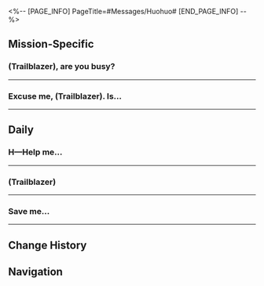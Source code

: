 <%-- [PAGE_INFO]
PageTitle=#Messages/Huohuo#
[END_PAGE_INFO] --%>
{{Messages Infobox
|id        = 1217
|image     = Character Huohuo Icon.png
|type      = Character
|sender    = Huohuo
|signature = Mr. Tail's "Tail"
|faction   = The Xianzhou Luofu
}}

==Mission-Specific==
===(Trailblazer), are you busy?===
{{Messages
|start_condition = 
|text =
:'''Huohuo:''' (Trailblazer), are you busy?
:{Choice} Not anymore
::'''(Trailblazer):''' I was busy, but suddenly I'm not
:{Choice} I always have time for you
::'''(Trailblazer):''' I always have time for you
:'''Huohuo:''' Great!
:'''Huohuo:''' I saw on the news that you're the coach for the Belobog team
:'''Huohuo:''' I was sure you'd be busy
:'''Huohuo:''' I can't believe you're free
:'''Huohuo:''' Heh heh
:'''Huohuo:''' Mr. Tail wants to ask why do you suddenly have time on your hands?
:{Choice} Luka was eliminated
:'''(Trailblazer):''' Luka was just eliminated. I have time on my hands all of a sudden
:'''Huohuo:''' !
:'''Huohuo:''' ...
:'''Huohuo:''' I'm sorry
:'''Huohuo:''' I didn't know
:{Choice} You win some, you lose some.
::'''(Trailblazer):''' It's okay. You win some, you lose some.
:{Choice} You didn't see the news?
::'''(Trailblazer):''' I thought the sports news would have already reported it. Did you not see it?
::'''Huohuo:''' No
::'''Huohuo:''' But I just saw it on a newsstand
:'''Huohuo:''' *sob*
:'''Huohuo:''' Mr. Tail is making a fuss about wanting to see you
:'''Huohuo:''' Well, Mr. Tail said that he wasn't making a fuss
:'''Huohuo:''' But he was
:{Choice} Where do we meet?
:'''(Trailblazer):''' Where should we meet?
:'''Huohuo:''' Let's meet at the Skysplitter
:'''Huohuo:''' We'll be there soon
:'''Huohuo:''' !
}}
----

===Excuse me, (Trailblazer). Is...===
{{Messages
|start_condition = 
|text =
:'''Huohuo:''' Excuse me, (Trailblazer). Is everything going alright?
:{Choice} The heliobus has left
:'''(Trailblazer):''' That heliobus has left the Xianzhou
:'''(Trailblazer):''' It won't be coming back
:'''Huohuo:''' Oh? That works out, too
:{Choice} I captured another heliobus
:'''(Trailblazer):''' But I captured another dangerous heliobus and I'm gonna take it back to the suppression tower
:'''Huohuo:''' As expected of you
:'''Huohuo:''' You'd never come back empty-handed
:'''Huohuo:''' I'll wait for you at the suppression tower
:'''Huohuo:''' Thank you for your hard work
}}
----

==Daily==
===H&mdash;Help me...===
{{Messages|text=
:'''Huohuo:''' H&mdash;Help me...
:{Choice} What's wrong?
::'''(Trailblazer):''' Huohuo, what's going on?
::'''Huohuo:''' It's actually nothing
:{Choice} Are you in danger?
::'''(Trailblazer):''' Are you in danger? Where are you, I'm coming
::'''Huohuo:''' Aaaaah
::'''Huohuo:''' No, I'm not in danger
:'''Huohuo:''' Just now, in the group chat, I said something and nobody replied
:'''Huohuo:''' I waited so long, but still nobody replied
:'''Huohuo:''' Did I kill the mood?
:'''Huohuo:''' What do I do
:{Choice} So that's it?
::'''(Trailblazer):''' Hmm, so that's it?
::'''(Trailblazer):''' Don't worry. This kind of awkwardness is no big deal as long as your skin is thick enough
::'''Huohuo:''' I envy you
:{Choice} It's starting to get awkward
::'''(Trailblazer):''' You're starting to make me feel awkward
::'''(Trailblazer):''' Seems like we're birds of a feather
::'''Huohuo:''' Waaaaaa
::'''Huohuo:''' Fist bump
:{Choice} I'll save the day
::'''(Trailblazer):''' Which group? I can go drop an emote sticker in there
::'''Huohuo:''' The Judges work chat group...
::'''Huohuo:''' Waaaaaa
::'''Huohuo:''' I appreciate it
:'''Huohuo:''' !
:'''Huohuo:''' Nice!
:'''Huohuo:''' Madam Xueyi replied to me
:'''Huohuo:''' I'm saved
:'''Huohuo:''' Madam Xueyi is my eternal savior
:{Choice} That's amazing
::'''(Trailblazer):''' That's amazing
::'''Huohuo:''' I was just planning out my resignation
::'''Huohuo:''' But someone's replied. That's great!
:{Choice} That's a real pity
::'''(Trailblazer):''' What a pity. Would be awesome if the silence keeps going
::'''(Trailblazer):''' Maybe you'll be able to take that step and grow
::'''Huohuo:''' Waaaaaa
::'''Huohuo:''' That'd be terrible
}}
----

===(Trailblazer)===
{{Messages|text=
:'''Huohuo:''' (Trailblazer)
:'''Huohuo:''' Sorry
:'''Huohuo:''' to bug you
:'''Huohuo:''' Is now a good time?
:'''Huohuo:''' [[File:Sticker PPG 07 Pom-Pom 02.png|80px]]
:'''Huohuo:''' Is now not a good time?
:'''Huohuo:''' Gah...
:{Choice} I just saw this. Please go ahead
::'''(Trailblazer):''' Sorry, I just saw your message. I'm free, go on
:{Choice} What if I'm busy?
::'''(Trailblazer):''' What if I'm busy?
::'''Huohuo:''' Really
:{Choice} You are too polite
::'''(Trailblazer):''' You're too polite. If there's anything to say, just tell me
::'''(Trailblazer):''' I'll reply if I see it
:'''Huohuo:''' Nothing
:'''Huohuo:''' Sorry to bother you
:'''Huohuo:''' I remembered this Empathic Immersia redemption code that I hadn't claimed yet
:'''Huohuo:''' But I was out on this field mission
:'''Huohuo:''' The code expires at midday
:{Choice} Is there still time?
::'''(Trailblazer):''' Is there still time for me to help you redeem it?
::'''Huohuo:''' It's already too late
:{Choice} That really is urgent...
::'''(Trailblazer):''' Then that really is urgent. That'd be a huge loss
::'''Huohuo:''' Mmm-hmm
:'''Huohuo:''' I managed to get hold of Guinaifen later, and she helped me redeem it
:'''Huohuo:''' What a relief
:'''Huohuo:''' ...But still, thank you
:{Choice} No no. It's the least I can do
::'''(Trailblazer):''' You're too kind. Helping out friends is the least I can do
:{Choice} I didn't manage to help
::'''(Trailblazer):''' Don't thank me. It wasn't me who helped you
::'''Huohuo:''' If you'd seen it, you definitely would have helped me though
:'''Huohuo:''' (Trailblazer), you can come and find me if you ever have any problems
}}
----

===Save me...===
{{Messages|text=
:'''Huohuo:''' Save me...
:'''Huohuo:''' (Trailblazer)
:'''Huohuo:''' Sorry to bother you once again...
:'''Huohuo:''' Sorry
:{Choice} Did something happen?
::'''(Trailblazer):''' Did something happen?
:{Choice} It's cool, I'm used to it
::'''(Trailblazer):''' It's nothing, the Trailblazers are already used to putting up with all kinds of hassles
::'''(Trailblazer):''' I'd like to see exactly how much of a hassle this is
:'''Huohuo:''' It's like this
:'''Huohuo:''' I said I'd like to go to a foxian barber to get my tail trimmed
:'''Huohuo:''' Mr. Tail wouldn't do it
:'''Huohuo:''' I said, this is my tail
:'''Huohuo:''' He said, not anymore
:'''Huohuo:''' (Trailblazer), what do you think?
:'''Huohuo:''' Waaaaaa
:{Choice} You've got the legs
::'''(Trailblazer):''' You tell him that you're the one with the legs. He's going over whether he likes it or not.
::'''Huohuo:''' He said, I've always been too embarrassed to go into a barber shop anyway
::'''Huohuo:''' ...He makes a good point
:{Choice} Just go to a pet store
::'''(Trailblazer):''' In your case, you could go to the pet store. They're the experts
::'''Huohuo:''' He said, "who are you calling a pet? You are the pet"
:{Choice} Groom yourself at home?
::'''(Trailblazer):''' What about looking after it yourself at home?
::'''Huohuo:''' I'm at fault for not being good enough at it
::'''Huohuo:''' Lemme try
:'''Huohuo:''' Oh, Madam Hanya is coming over
:'''Huohuo:''' Hold on a second
:{{DIcon|Warning}} Your friend Huohuo has gone offline
:'''(Trailblazer):''' ?
:{{DIcon|Warning}} Your friend Huohuo has come online
:'''Huohuo:''' Madam Hanya said she'd help me trim it
:'''Huohuo:''' Mr. Tail didn't dare to refuse
:'''Huohuo:''' I'm so happy
:'''Huohuo:''' Madam Hanya is my eternal savior
:{Choice} Mr. Tail backed down
::'''(Trailblazer):''' LOL. Mr. Tail is still a chicken
::'''Huohuo:''' He said "you better watch out when you go to bed tonight"
:{Choice} Madam Hanya is so reliable
::'''(Trailblazer):''' It had to be Madam Hanya. You can always count on her
::'''Huohuo:''' She said she's just blowing off some steam
::'''Huohuo:''' ???
:'''Huohuo:''' Anyway, thank you
:'''Huohuo:''' See you later
:{Choice} Later
:'''(Trailblazer):''' Later
}}
----

==Change History==
{{Change History|1.5}}

==Navigation==
{{Messages Navbox}}